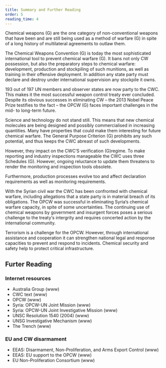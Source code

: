 ```yaml
---
title: Summary and Further Reading
order: 5
reading_time: 4
---
```


Chemical weapons (G) are the one category of non-conventional weapons that have been and are still being used as a method of warfare (G) in spite of a long history of multilateral agreements to outlaw them.

The Chemical Weapons Convention (G) is today the most sophisticated international tool to prevent chemical warfare (G). It bans not only CW possession, but also the preparatory steps to chemical warfare: development, production and stockpiling of such munitions, as well as training in their offensive deployment. In addition any state party must declare and destroy under international supervision any stockpile it owns.

193 out of 197 UN members and observer states are now party to the CWC. This makes it the most successful weapon control treaty ever concluded.
Despite its obvious successes in eliminating CW – the 2013 Nobel Peace Prize testifies to the fact – the OPCW (G) faces important challenges in the mid- to long-term future.

Science and technology do not stand still. This means that new chemical molecules are being designed and possibly commercialised in increasing quantities. Many have properties that could make them interesting for future chemical warfare. The General Purpose Criterion (G) prohibits any such potential, and thus keeps the CWC abreast of such developments.

However, they impact on the CWC‘S verification (G)regime. To make reporting and industry inspections manageable the CWC uses three Schedules (G). However, ongoing reluctance to update them threatens to render the monitoring and inspection tools obsolete.

Furthermore, production processes evolve too and affect declaration requirements as well as monitoring requirements.

With the Syrian civil war the CWC has been confronted with chemical warfare, including allegations that a state party is in material breach of its obligations. The OPCW was successful in eliminating Syria‘s chemical warfare capacity, in spite of some uncertainties. The continuing use of chemical weapons by government and insurgent forces poses a serious challenge to the treaty‘s intergrity and requires concerted action by the international community.

Terrorism is a challenge for the OPCW. However, through international assistance and cooperation it can strengthen national legal and response capacities to prevent and respond to incidents. Chemical security and safety help to protect critical infrastructure.

## Furter Reading

### Internet resources

- Australia Group (www)
- CWC text (www)
- OPCW (www)
- Syria: OPCW-UN Joint Mission (www)
- Syria: OPCW-UN Joint Investigative Mission (www)
- UNSC Resolution 1540 (2004) (www)
- UNSG Investigative Mechanism (www)
- The Trench (www)

### EU and CW disarmament

- EEAS: Disarmament, Non-Proliferation, and Arms Export Control (www)
- EEAS: EU support to the OPCW (www)
- EU Non-Proliferation Consortium (www)